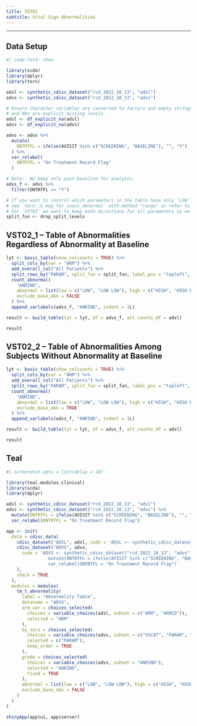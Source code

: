 ```yaml
---
title: VST02
subtitle: Vital Sign Abnormalities
---
```


------------------------------------------------------------------------

::: panel-tabset
## Data Setup

```r
#| code-fold: show

library(scda)
library(dplyr)
library(tern)

adsl <- synthetic_cdisc_dataset("rcd_2022_10_13", "adsl")
advs <- synthetic_cdisc_dataset("rcd_2022_10_13", "advs")

# Ensure character variables are converted to factors and empty strings
# and NAs are explicit missing levels.
adsl <- df_explicit_na(adsl)
advs <- df_explicit_na(advs)

advs <- advs %>%
  mutate(
    ONTRTFL = ifelse(AVISIT %in% c("SCREENING", "BASELINE"), "", "Y")
  ) %>%
  var_relabel(
    ONTRTFL = "On Treatment Record Flag"
  )

# Note:  We keep only post-baseline for analysis.
advs_f <- advs %>%
  filter(ONTRTFL == "Y")

# If you want to control which parameters in the table have only `LOW` or only `HIGH` theoretical ranges defined,
# see `tern::h_map_for_count_abnormal` with method "range" or refer to the `EGT02` example.
# For `VST02` we want to keep both directions for all parameters so we will not use `trim_levels_to_map` as the split function.
split_fun <- drop_split_levels
```

## VST02_1 -- Table of Abnormalities <br/> Regardless of Abnormality at Baseline

```r
lyt <- basic_table(show_colcounts = TRUE) %>%
  split_cols_by(var = "ARM") %>%
  add_overall_col("All Patients") %>%
  split_rows_by("PARAM", split_fun = split_fun, label_pos = "topleft", split_label = obj_label(advs_f$PARAM)) %>%
  count_abnormal(
    "ANRIND",
    abnormal = list(low = c("LOW", "LOW LOW"), high = c("HIGH", "HIGH HIGH")),
    exclude_base_abn = FALSE
  ) %>%
  append_varlabels(advs_f, "ANRIND", indent = 1L)

result <- build_table(lyt = lyt, df = advs_f, alt_counts_df = adsl)

result
```

## VST02_2 -- Table of Abnormalities Among <br/> Subjects Without Abnormality at Baseline

```r
lyt <- basic_table(show_colcounts = TRUE) %>%
  split_cols_by(var = "ARM") %>%
  add_overall_col("All Patients") %>%
  split_rows_by("PARAM", split_fun = split_fun, label_pos = "topleft", split_label = obj_label(advs_f$PARAM)) %>%
  count_abnormal(
    "ANRIND",
    abnormal = list(low = c("LOW", "LOW LOW"), high = c("HIGH", "HIGH HIGH")),
    exclude_base_abn = TRUE
  ) %>%
  append_varlabels(advs_f, "ANRIND", indent = 1L)

result <- build_table(lyt = lyt, df = advs_f, alt_counts_df = adsl)

result
```

## Teal

```r
#| screenshot.opts = list(delay = 10)

library(teal.modules.clinical)
library(scda)
library(dplyr)

adsl <- synthetic_cdisc_dataset("rcd_2022_10_13", "adsl")
advs <- synthetic_cdisc_dataset("rcd_2022_10_13", "advs") %>%
  mutate(ONTRTFL = ifelse(AVISIT %in% c("SCREENING", "BASELINE"), "", "Y")) %>%
  var_relabel(ONTRTFL = "On Treatment Record Flag")

app <- init(
  data = cdisc_data(
    cdisc_dataset("ADSL", adsl, code = 'ADSL <- synthetic_cdisc_dataset("rcd_2022_10_13", "adsl")'),
    cdisc_dataset("ADVS", advs,
      code = 'ADVS <- synthetic_cdisc_dataset("rcd_2022_10_13", "advs") %>%
                mutate(ONTRTFL = ifelse(AVISIT %in% c("SCREENING", "BASELINE"), "", "Y")) %>%
                var_relabel(ONTRTFL = "On Treatment Record Flag")'
    ),
    check = TRUE
  ),
  modules = modules(
    tm_t_abnormality(
      label = "Abnormality Table",
      dataname = "ADVS",
      arm_var = choices_selected(
        choices = variable_choices(adsl, subset = c("ARM", "ARMCD")),
        selected = "ARM"
      ),
      by_vars = choices_selected(
        choices = variable_choices(advs, subset = c("VSCAT", "PARAM", "AVISIT")),
        selected = c("PARAM"),
        keep_order = TRUE
      ),
      grade = choices_selected(
        choices = variable_choices(advs, subset = "ANRIND"),
        selected = "ANRIND",
        fixed = TRUE
      ),
      abnormal = list(low = c("LOW", "LOW LOW"), high = c("HIGH", "HIGH HIGH")),
      exclude_base_abn = FALSE
    )
  )
)

shinyApp(app$ui, app$server)
```
:::
